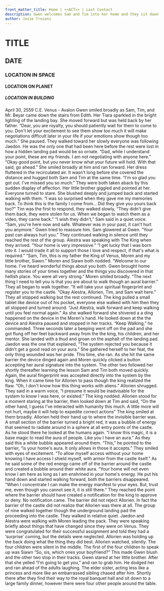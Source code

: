 ```yaml
---
front_matter_title: Home | <<ACT>> | Last Contact
description: Gwen welcomes Sam and Tim into her home and they sit down to a royal dinner.
author: Josie Troiani
---
```

# TITLE

## DATE

### LOCATION IN SPACE

#### LOCATION ON PLANET

##### LOCATION IN BUILDING

April 30, 2559 C.E.
Venus - Avalon
Gwen smiled broadly as Sam, Tim, and Mr. Beyar came down the stairs from Edith. Her Tiara sparkled in the bright lighting of the landing bay. She moved forward but was held back by her father. “Dear, you are royalty, you should patiently wait for them to come to you. Don't let your excitement to see them show too much it will make negotiations difficult later in your life if your emotions show though too much.” She paused. They walked toward her slowly everyone was following Jaedon. He was the only one that had been here before the rest were lost in how a hidden landing pad would be so ornate.
“Dad, while I understand your point, these are my friends. I am not negotiating with anyone here.”
“Okay good point, but you never know what your future will hold. With that said, go ahead.”
She smiled broadly at him and ran forward. Her dress fluttered in the recirculated air. It wasn't long before she covered the distance and hugged both Sam and Tim at the same time. “I'm so glad you got out. I've missed you so much.”
They were both taken aback by this sudden display of affection. Her little brother giggled and pointed at her. Everyone turned to stare. She blushed deeply and jumped back and started walking with them. “I was so surprised when they gave me my memories back. To think this is the family I come from… Did they give you yours back too?”
Tim was the first to respond, they walked slowly, “They didn't give them back, they were stolen for us. When we began to watch them as a video, they came back.”
“I wish they didn't,” Sam said in a quiet voice.
“Sam, you're here now and safe. Whatever was in your past, it can't hurt you anymore.” Gwen tried to reassure him.
Sam glowered at Gwen. “Your past can always hurt you.”
They continued walking in silence until they reached the rest of the group. Alestra was speaking with The King when they arrived. “Your home is very impressive.”
“I get lucky that I was born into it. I would trade it all to support those I love and respect, if that's what is required.”
“Sam, Tim, this is my father the King of Venus, Moren and my little brother, Siawn.” Moren and Siawn both nodded.
“Welcome to our home. I've heard wonderful things about you both. Gwen brought home many stories of your times together and the things you discovered in that hellish place. You were all very strong.” Moren smiled broadly. “The next thing I need to tell you is that you are about to walk though an aural barrier.” They all began to walk together. “It will take your spiritual fingerprint and register you to the castle. “Okay Alestra, Allorien, Tim, and Sam wait here.” They all stopped walking but the rest continued. The king pulled a small tablet like device out of his pocket, everyone else walked with him then they all stopped and turned around. “Just Alestra, walk forward and keep walking until you feel normal again.”
As she walked forward she shivered a a ding happened on the device in the Moren's hand. He looked down at the the device and Alestra paused and stopped in her tracks. “Keep Walking,” he commanded. Three seconds later a beeping went off on the pad and she got flung off her feet backward away from the the king, his children, and her mentor. She landed with a thud and groan on the asphalt of the landing pad.
Jaedon was the one that explained, “The system rejected you because it didn't get a good read on your aura.” She gathered herself to her feat, the only thing wounded was her pride. This time, she ran. As she hit the same barrier the device dinged again and Moren quickly clicked a button accepting her aural signature into the system. The other two followed her shortly thereafter learning the lesson Sam and Tim both moved quickly. Again, the aural fingerprint was accepted directly into the system by the king.
When it came time for Allorien to pass though the king realized the flaw. “Oh, I don't know how this thing works with aliens.” Allorien shrugged. They said in a warm voice, “I presume it would be inadvisable for the system to know I was here, or existed.” The king nodded.
Allorien stood for a moment staring at the barrier, then looked down at Tim and said, “On the other hand, I guess I've interacted with humanity this much. A little more will not hurt, maybe it will help to expedite correct actions” The king smiled at them broadly.
Allorien held their hand up to where the invisible barrier was. A small section of the barrier turned a bright red, it was a bubble of energy that seemed to radiate around in a sphere at all entry points of the castle. As he stood there he looked at the humans again. “I know this magic, it is a base magic to read the aura of people. Like you I have an aura.” As they said this a white bubble appeared around them. “This,” he pointed to the barrier, “is your home's aura. It only allows in those it accepts.” They smiled with eyes of excitement.
“To allow myself access without your home knowing I have access I shield myself, with armor from the castle itself.” As he said some of the red energy came off of the barrier around the castle and created a bubble around their white aura. “Your home will not even know I am here as long as I am enshrined in your home's energy. He put his hand down and started walking forward, both the barriers disappeared. “When I concentrate I can make the energy manifest to your eyes. But, trust me, even though you cannot see it, it is still there.” They reached the point where the barrier should have created a notification for the king to approve or deny. No notification came. The barrier did not reject Allorien. In fact the barrier of the castle did not realize that Allorien was there at all.
The group of nine walked together though the underground landing pad the proceeding into the castle. They walked in relative quiet. Jaedon and Alestra were walking with Moren leading the pack. They were speaking briefly about things that have changed since they were on Venus. They were congratulated for their successful assignment and told they had a ‘surprise' coming, but the details were neglected. Allorien was holding up the back doing what the thing they did best. Allorien watched, silently.
The four children were silent in the middle. The first of the four children to speak up was Siawn “So, sis, which ones your boyfriend?” This made Gwen blush and the other two stop in their tracks. Gwen stared at her little brother. After that she yelled “I'm going to get you,” and ran to grab him. He dodged her and ran ahead of the adults laughing. The elder sister, acting less like a princess and more like an embarrassed sibling chased after him. Shortly there after they find their way to the royal banquet hall and sit down to a large family dinner, however there were four other people around the table.
